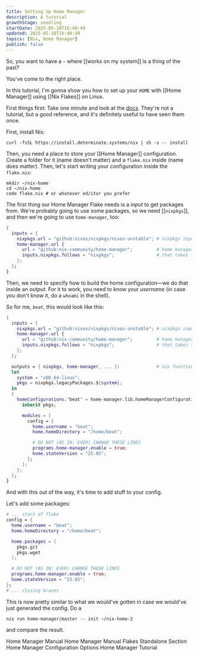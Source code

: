 ```yaml
---
title: Setting Up Home Manager
description: A tutorial
growthStage: seedling
startDate: 2025-05-18T16:40:49
updated: 2025-05-18T16:40:49
topics: [Nix, Home Manager]
publish: false
---
```


So, you want to have a `~` where [[works on my system]] is a thing of the past?

You've come to the right place.

In this tutorial, I'm gonna show you how to set up your `HOME` with [[Home Manager]] using [[Nix Flakes]] on Linux.

First things first: Take one minute and look at the [docs](https://nix-community.github.io/home-manager/index.xhtml). They're not a tutorial, but a good reference, and it's definitely useful to have seen them once.

First, install Nix:

```shell
curl -fsSL https://install.determinate.systems/nix | sh -s -- install
```

Then, you need a place to store your [[Home Manager]] configuration. Create a folder for it (name doesn't matter) and a `flake.nix` inside (name does matter). Then, let's start writing your configuration inside the `flake.nix`:

```shell
mkdir ~/nix-home
cd ~/nix-home
code flake.nix # or whatever ed/itor you prefer
```

The first thing our Home Manager <Il href="nix-flakes">Flake</Il> needs is a _input_ to get packages from. We're probably going to use some packages, so we need [[`nixpkgs`]], and then we're going to use `home-manager`, too:

```nix
{
  inputs = {
    nixpkgs.url = "github:nixos/nixpkgs/nixos-unstable"; # nixpkgs input
    home-manager.url {
      url = "github:nix-community/home-manager";         # home manager input
      inputs.nixpkgs.follows = "nixpkgs";                # that takes the versions from our nixpkgs checkout
    };
  };
}
```

Then, we need to specify how to build the home configuration—we do that inside an _output_.
For it to work, you need to know your _username_ (in case you don't know it, do a `whoami` in the shell).

So for me, _`beat`_, this would look like this:

```nix
{
  inputs = {
    nixpkgs.url = "github:nixos/nixpkgs/nixos-unstable"; # nixpkgs input
    home-manager.url {
      url = "github:nix-community/home-manager";         # home manager input
      inputs.nixpkgs.follows = "nixpkgs";                # that takes the versions from our nixpkgs checkout
    };
  };

  outputs = { nixpkgs, home-manager, ... }:              # nix function syntax
  let
    system = "x86_64-linux";
    pkgs = nixpkgs.legacyPackages.${system};
  in
  {
    homeConfigurations."beat" = home-manager.lib.homeManagerConfiguration {
      inherit pkgs;

      modules = [
        config = {
          home.username = "beat";
          home.homeDirectory = "/home/beat";

          # DO NOT (AS IN: EVER) CHANGE THESE LINES
          programs.home-manager.enable = true;
          home.stateVersion = "25.05";
        };
      ];
    };
  };
}
```

And with this out of the way, it's time to add stuff to your config.

Let's add some packages:

```nix
# ... start of flake
config = {
  home.username = "beat";
  home.homeDirectory = "/home/beat";

  home.packages = [
    pkgs.git
    pkgs.wget
  ];

  # DO NOT (AS IN: EVER) CHANGE THESE LINES
  programs.home-manager.enable = true;
  home.stateVersion = "25.05";
};
# ... closing braces
```

This is now pretty similar to what we would've gotten in case we would've just generated the config. Do a

```shell
nix run home-manager/master -- init ~/nix-home-2
```

and compare the result.

<References>
   <ReferenceLink href="https://nix-community.github.io/home-manager/index.xhtml">Home Manager Manual </ReferenceLink>
   <ReferenceLink href="https://nix-community.github.io/home-manager/index.xhtml#sec-flakes-standalone">Home Manager Manual Flakes Standalone Section </ReferenceLink>
   <ReferenceLink href="https://nix-community.github.io/home-manager/options.xhtml">Home Manager Configuration Options</ReferenceLink>
   <ReferenceLink href="https://www.youtube.com/watch?app=desktop&v=FcC2dzecovw" author="vimjoyer">Home Manager Tutorial</ReferenceLink>
</References>
